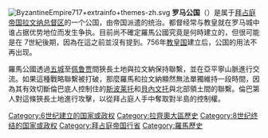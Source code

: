 {{Unreferenced|time=2021-04-18T16:46:36+00:00}}
[[File:ByzantineEmpire717+extrainfo+themes-zh.svg|thumb]]
'''罗马公国'''（{{lang-la|Ducatus Romanus}}）是属于[[拜占庭帝国|拜占庭帝国]][[拉文纳总督区|拉文纳总督区]]的一个公国，由帝国派遣的{{le|都督 (古罗马)|Dux|都督}}统治。都督经常与教皇就在罗马城中谁占据优势地位而发生争执。目前尚不確定羅馬公國究竟是何時建立的，但很可能是在 7世紀後期，因為在這之前並沒有提到。756年[[教皇国|教皇国]]建立后，公国的用法不再出现。

羅馬公國透過[[五城|五城]]至[[佩鲁贾|佩鲁贾]]間狹長土地與拉文納保持聯繫，並在亞平寧山脈進行交流。如果這種戰略聯繫被打破，那麼羅馬和拉文納顯然無法單獨維持一段時間，因為其有效切斷倫巴底人控制住的[[斯波莱托|斯波莱托]]和[[貝內文托公國|貝內文托]]與北部領土間的聯繫。倫巴第人對這條狹長土地進行攻擊，以從拜占庭人手中奪取對半島的控制權。

[[Category:6世纪建立的国家或政权|Category:6世纪建立的国家或政权]]
[[Category:拉齊奧大區歷史|Category:拉齊奧大區歷史]]
[[Category:8世纪终结的国家或政权|Category:8世纪终结的国家或政权]]
[[Category:拜占庭帝国行省|Category:拜占庭帝国行省]]
[[Category:羅馬歷史|Category:羅馬歷史]]